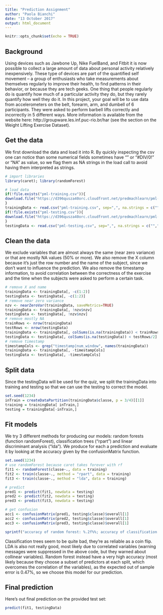 ```yaml
---
title: "Prediction Assignment"
author: "Paola Bianchi"
date: "13 October 2017"
output: html_document
---
```


```r
knitr::opts_chunk$set(echo = TRUE)
```

## Background

Using devices such as Jawbone Up, Nike FuelBand, and Fitbit it is now possible to collect a large amount of data about personal activity relatively inexpensively. These type of devices are part of the quantified self movement – a group of enthusiasts who take measurements about themselves regularly to improve their health, to find patterns in their behavior, or because they are tech geeks. One thing that people regularly do is quantify how much of a particular activity they do, but they rarely quantify how well they do it. In this project, your goal will be to use data from accelerometers on the belt, forearm, arm, and dumbell of 6 participants. They were asked to perform barbell lifts correctly and incorrectly in 5 different ways. More information is available from the website here: http://groupware.les.inf.puc-rio.br/har (see the section on the Weight Lifting Exercise Dataset).


## Get the data

We first download the data and load it into R. By quickly inspecting the csv one can notice than some numerical fields sometimes have "" or "#DIV/0!" or "NA" as value, so we flag them as NA strings in the load call to avoid having them interpreted as strings.
```r
# import libraries
library(caret); library(randomForest)

# load data
if(!file.exists("pml-training.csv")){
download.file("https://d396qusza40orc.cloudfront.net/predmachlearn/pml-training.csv", destfile = "pml-training.csv", method = "curl")
}
trainingData <- read.csv("pml-training.csv", sep=",", na.strings = c("","#DIV/0!","NA"), header = TRUE)
if(!file.exists("pml-testing.csv")){
download.file("https://d396qusza40orc.cloudfront.net/predmachlearn/pml-testing.csv", destfile = "pml-testing.csv", method = "curl")
}
testingData <- read.csv("pml-testing.csv", sep=",", na.strings = c("","#DIV/0!","NA"), header = TRUE)
```

## Clean the data

We exclude variables that are almost always the same (near zero variance) or that are mostly NA values (50% or more). We also remove the X column because it's just the row number and the name of the subject, since we don't want to influence the prediction.
We also remove the timestamp information, to avoid correlation between the correctness of the exercise and the time when the subjects were asked to perform a certain task.

```r
# remove X and name
trainingData <- trainingData[, -c(1:2)]
testingData <- testingData[, -c(1:2)]
# remove near zero variance
nzv <- nearZeroVar(trainingData, saveMetrics=TRUE)
trainingData <- trainingData[, !nzv$nzv]
testingData <- testingData[, !nzv$nzv]
# remove mostly NA
trainRows <- nrow(trainingData)
testRows <- nrow(testingData)
trainingData <- trainingData[, colSums(is.na(trainingData)) < trainRows/2]
testingData <- testingData[, colSums(is.na(testingData)) < testRows/2]
# remove timestamp
timestampCols <- grep("timestamp|num_window", names(trainingData))
trainingData <- trainingData[, -timestampCols]
testingData <- testingData[, -timestampCols]
```


## Split data

Since the testingData will be used for the quiz, we split the trainingData into training and testing so that we can use the testing to correct the model.

```r
set.seed(1234)
inTrain = createDataPartition(trainingData$classe, p = 3/4)[[1]]
training = trainingData[ inTrain,]
testing = trainingData[-inTrain,]
```

## Fit models

We try 3 different methods for producing our models: random forests (function randomForest), classification trees ("rpart") and linear discriminant analysis ("lda"). We produce for each a prediction and evaluate it by looking at the accuracy given by the confusionMatrix function.

```r
set.seed(1234)
# use randomForest because caret takes forever with rf
fit1 <- randomForest(classe~., data = training)
fit2 <- train(classe~., method = "rpart", data = training)
fit3 <- train(classe~., method = "lda", data = training)

# predict
pred1 <- predict(fit1, newdata = testing)
pred2 <- predict(fit2, newdata = testing)
pred3 <- predict(fit3, newdata = testing)

# get confusion
acc1 <- confusionMatrix(pred1, testing$classe)$overall[1]
acc2 <- confusionMatrix(pred2, testing$classe)$overall[1]
acc3 <- confusionMatrix(pred3, testing$classe)$overall[1]

sprintf("accuracy of random forest: %.2f%%; accuracy of classification trees: %.2f%%; accuracy of linear discriminant analysis: %.2f%%", acc1*100, acc2*100, acc3*100)
```

Classification trees seem to be quite bad, they're as reliable as a coin flip. LDA is also not really good, most likely due to correlated variables (warning messages were suppressed in the above code, but they warned about collinear variables).
Random forest instead have a very high accuracy (most likely because they choose a subset of predictors at each split, which overcomes the correlation of the variables), as the expected out of sample error is 0.47%, so we choose this model for our prediction.


## Final prediction

Here's out final prediction on the provided test set:

```r
predict(fit1, testingData)
```



